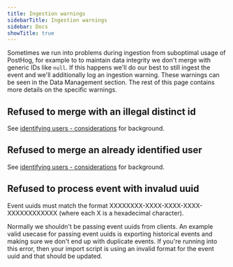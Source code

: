 ```yaml
---
title: Ingestion warnings
sidebarTitle: Ingestion warnings
sidebar: Docs
showTitle: true
---
```


Sometimes we run into problems during ingestion from suboptimal usage of PostHog, for example to to maintain data integrity we don't merge with generic IDs like `null`.
If this happens we'll do our best to still ingest the event and we'll additionally log an ingestion warning. These warnings can be seen in the Data Management section.
The rest of this page contains more details on the specific warnings.

## Refused to merge with an illegal distinct id

See [identifying users - considerations](/docs/integrate/identifying-users#considerations) for background.

## Refused to merge an already identified user

See [identifying users - considerations](/docs/integrate/identifying-users#considerations) for background.

## Refused to process event with invalud uuid

Event uuids must match the format XXXXXXXX-XXXX-XXXX-XXXX-XXXXXXXXXXXX (where each X is a hexadecimal character).

Normally we shouldn't be passing event uuids from clients. An example valid usecase for passing event uuids is exporting historical events and making sure we don't end up with duplicate events. If you're running into this error, then your import script is using an invalid format for the event uuid and that should be updated.
